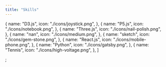 ```yaml
---
title: "Skills"
---
```


  {
    name: "D3.js",
    icon: "./icons/joystick.png",
  },
  {
    name: "P5.js",
    icon: "./icons/notebook.png",
  },
  {
    name: "Three.js",
    icon: "./icons/nail-polish.png",
  },
  {
    name: "nan",
    icon: "./icons/medium.png",
  },
  {
    name: "sketch",
    icon: "./icons/gem-stone.png",
  },
  {
    name: "React.js",
    icon: "./icons/mobile-phone.png",
  },
  {
    name: "Python",
    icon: "./icons/gatsby.png",
  },
  {
    name: "Tennis",
    icon: "./icons/high-voltage.png",
  },
]

;

